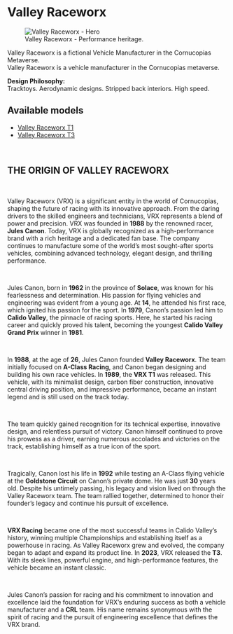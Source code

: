 # Valley Raceworx

<figure className="img-center">
  <img src="/images/nfts/valley-raceworx/vrx-hero.png" alt="Valley Raceworx - Hero" />
  <figcaption>Valley Raceworx - Performance heritage.</figcaption>
</figure>

Valley Raceworx is a fictional Vehicle Manufacturer in the Cornucopias Metaverse.  
Valley Raceworx is a vehicle manufacturer in the Cornucopias metaverse.

<div className="note-box success">
  <strong>Design Philosophy:</strong><br/>
  Tracktoys. Aerodynamic designs. Stripped back interiors. High speed.
</div>

## Available models

<ul className="styled-list">
  <li><a href="/blockchain/nfts/flying-vehicles/valley-raceworx/t1">Valley Raceworx T1</a></li>
  <li><a href="/blockchain/nfts/flying-vehicles/valley-raceworx/t3">Valley Raceworx T3</a></li>
</ul>

</br>

## THE ORIGIN OF VALLEY RACEWORX

</br>

Valley Raceworx (VRX) is a significant entity in the world of Cornucopias, shaping the future of racing with its innovative approach. From the daring drivers to the skilled engineers and technicians, VRX represents a blend of power and precision. VRX was founded in **1988** by the renowned racer, **Jules Canon**. Today, VRX is globally recognized as a high-performance brand with a rich heritage and a dedicated fan base. The company continues to manufacture some of the world’s most sought-after sports vehicles, combining advanced technology, elegant design, and thrilling performance.

</br>

Jules Canon, born in **1962** in the province of **Solace**, was known for his fearlessness and determination. His passion for flying vehicles and engineering was evident from a young age. At **14**, he attended his first race, which ignited his passion for the sport. In **1979**, Canon’s passion led him to **Calido Valley**, the pinnacle of racing sports. Here, he started his racing career and quickly proved his talent, becoming the youngest **Calido Valley Grand Prix** winner in **1981**. 

</br>

In **1988**, at the age of **26**, Jules Canon founded **Valley Raceworx**. The team initially focused on **A-Class Racing**, and Canon began designing and building his own race vehicles. In **1989**, the **VRX T1** was released. This vehicle, with its minimalist design, carbon fiber construction, innovative central driving position, and impressive performance, became an instant legend and is still used on the track today. 

</br>

The team quickly gained recognition for its technical expertise, innovative design, and relentless pursuit of victory. Canon himself continued to prove his prowess as a driver, earning numerous accolades and victories on the track, establishing himself as a true icon of the sport. 

</br>

Tragically, Canon lost his life in **1992** while testing an A-Class flying vehicle at the **Goldstone Circuit** on Canon’s private dome. He was just **30** years old. Despite his untimely passing, his legacy and vision lived on through the Valley Raceworx team. The team rallied together, determined to honor their founder’s legacy and continue his pursuit of excellence.

</br>

**VRX Racing** became one of the most successful teams in Calido Valley’s history, winning multiple Championships and establishing itself as a powerhouse in racing. As Valley Raceworx grew and evolved, the company began to adapt and expand its product line. In **2023**, VRX released the **T3**. With its sleek lines, powerful engine, and high-performance features, the vehicle became an instant classic. 

</br>

Jules Canon’s passion for racing and his commitment to innovation and excellence laid the foundation for VRX’s enduring success as both a vehicle manufacturer and a **CRL** team. His name remains synonymous with the spirit of racing and the pursuit of engineering excellence that defines the VRX brand.
